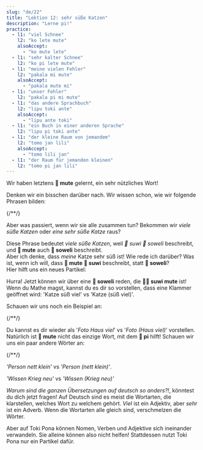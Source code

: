 ```yaml
---
slug: "de/22"
title: "Lektion 12: sehr süße Katzen"
description: "Lerne pi!"
practice:
  - l1: "viel Schnee"
    l2: "ko lete mute"
    alsoAccept:
      - "ko mute lete"
  - l1: "sehr kalter Schnee"
    l2: "ko pi lete mute"
  - l1: "meine vielen Fehler"
    l2: "pakala mi mute"
    alsoAccept:
      - "pakala mute mi"
  - l1: "unser Fehler"
    l2: "pakala pi mi mute"
  - l1: "das andere Sprachbuch"
    l2: "lipu toki ante"
    alsoAccept:
      - "lipu ante toki"
  - l1: "ein Buch in einer anderen Sprache"
    l2: "lipu pi toki ante"
  - l1: "der kleine Raum von jemandem"
    l2: "tomo jan lili"
    alsoAccept:
      - "tomo lili jan"
  - l1: "der Raum für jemanden kleinen"
    l2: "tomo pi jan lili"
---
```



Wir haben letztens **󱤼 mute** gelernt, ein sehr nützliches Wort!

Denken wir ein bisschen darüber nach. Wir wissen schon, wie wir folgende Phrasen bilden:

<List>
  {/*<Word sl="pi" m="" />*/}
  <Word sl="soweli suwi" m="eine süße Katze" />
  <Word sl="soweli mute" m="viele Katzen" />
  <Word sl="suwi mute" m="sehr süß" />
</List>

Aber was passiert, wenn wir sie alle zusammen tun? Bekommen wir *viele süße Katzen* oder *eine sehr süße Katze* raus?

<List>
  <Word sl="soweli suwi mute" m="viele süße Katzen" />
</List>

Diese Phrase bedeutet *viele süße Katzen*, weil *󱥦 suwi* *󱥢 soweli* beschreibt, und **󱤼 mute** auch **󱥢 soweli** beschreibt.  
Aber ich denke, dass *meine* Katze sehr süß ist! Wie rede ich darüber? Was ist, wenn ich will, dass **󱤼 mute** **󱥦 suwi** beschreibt, statt **󱥢 soweli**?  
Hier hilft uns ein neues Partikel:

<List>
  <Word sl="pi" m="ein Partikel, das Adjektive gruppiert" />
  <Word sl="soweli pi suwi mute" m="eine sehr süße Katze" />
</List>

Hurra! Jetzt können wir über eine **󱥢 soweli** reden, die **󱥦󱤼 suwi mute** ist!  
Wenn du Mathe magst, kannst du es dir so vorstellen, dass eine Klammer geöffnet wird: 'Katze süß viel' vs 'Katze (süß viel)'.

Schauen wir uns noch ein Beispiel an:

<List>
  {/*<Word sl="pi" m="" />*/}
  <Word sl="sitelen tomo" m="ein Foto von einem Haus" />
  <Word sl="sitelen mute" m="Fotos" />
  <Word sl="tomo mute" m="Häuser" />
  <Word sl="sitelen tomo mute" m="Fotos von einem Haus" />
  <Word sl="sitelen pi tomo mute" m="ein Foto von Häusern" />
</List>

Du kannst es dir wieder als '*Foto Haus viel*' vs '*Foto (Haus viel)*' vorstellen.  
Natürlich ist **󱤼 mute** nicht das einzige Wort, mit dem **󱥍 pi** hilft! Schauen wir uns ein paar andere Wörter an:

<List>
  {/*<Word sl="pi" m="" />*/}
  <Word sl="jan pona" m="eine nette Person" />
  <Word sl="jan lili" m="eine kleine Person" />
  <Word sl="pona lili" m="einigermaßen nett" />
  <Word sl="jan pona lili" m="eine kleine nette Person" />
  <Word sl="jan pi pona lili" m="eine einigermaßen nette Person" />
</List>

*'Person nett klein'* vs *'Person (nett klein)'*.

<List>
  <Word sl="sona utala" m="Kriegswissen" />
  <Word sl="sona sin" m="neues Wissen" />
  <Word sl="utala sin" m="neuer Krieg" />
  <Word sl="sona utala sin" m="neues Kriegswissen. Das Wissen ist neu." />
  <Word sl="sona pi utala sin" m="Wissen über den neuen Krieg. Der Krieg ist neu." />
</List>

*'Wissen Krieg neu'* vs *'Wissen (Krieg neu)'*

*Warum sind die ganzen Übersetzungen auf deutsch so anders?!*, könntest du dich jetzt fragen! Auf Deutsch sind es meist die Wortarten, die klarstellen, welches Wort zu welchem gehört. *Viel* ist ein Adjektiv, aber *sehr* ist ein Adverb. Wenn die Wortarten alle gleich sind, verschmelzen die Wörter.

Aber auf Toki Pona können Nomen, Verben und Adjektive sich ineinander verwandeln. Sie alleine können also nicht helfen! Stattdessen nutzt Toki Pona nur ein Partikel dafür.

<Practice exercises={frontmatter.practice} client:load />
